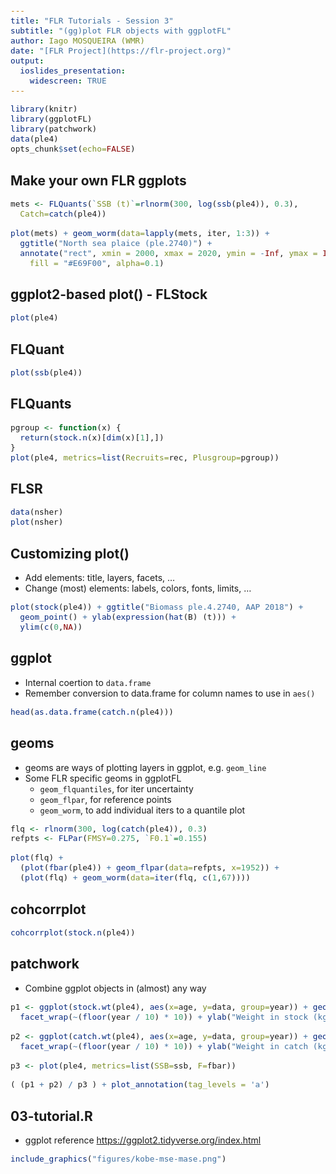 ```yaml
---
title: "FLR Tutorials - Session 3"
subtitle: "(gg)plot FLR objects with ggplotFL"
author: Iago MOSQUEIRA (WMR)
date: "[FLR Project](https://flr-project.org)"
output:
  ioslides_presentation:
    widescreen: TRUE
---
```


<style>
  pre {
    font-size: 15px;
  }
</style>


```r
library(knitr)
library(ggplotFL)
library(patchwork)
data(ple4)
opts_chunk$set(echo=FALSE)
```

## Make your own FLR ggplots

```r
mets <- FLQuants(`SSB (t)`=rlnorm(300, log(ssb(ple4)), 0.3),
  Catch=catch(ple4))

plot(mets) + geom_worm(data=lapply(mets, iter, 1:3)) +
  ggtitle("North sea plaice (ple.2740)") +
  annotate("rect", xmin = 2000, xmax = 2020, ymin = -Inf, ymax = Inf,
    fill = "#E69F00", alpha=0.1)
```

## ggplot2-based plot() - FLStock


```r
plot(ple4)
```

## FLQuant

```r
plot(ssb(ple4))
```

## FLQuants

```r
pgroup <- function(x) {
  return(stock.n(x)[dim(x)[1],])
}
plot(ple4, metrics=list(Recruits=rec, Plusgroup=pgroup))
```

## FLSR

```r
data(nsher)
plot(nsher)
```

## Customizing plot()

- Add elements: title, layers, facets, ...
- Change (most) elements: labels, colors, fonts, limits, ...

```r
plot(stock(ple4)) + ggtitle("Biomass ple.4.2740, AAP 2018") +
  geom_point() + ylab(expression(hat(B) (t))) +
  ylim(c(0,NA))
```


## ggplot

- Internal coertion to `data.frame`
- Remember conversion to data.frame for column names to use in `aes()`

```r
head(as.data.frame(catch.n(ple4)))
```

## geoms

- geoms are ways of plotting layers in ggplot, e.g. `geom_line`
- Some FLR specific geoms in ggplotFL
  - `geom_flquantiles`, for iter uncertainty
  - `geom_flpar`, for reference points
  - `geom_worm`, to add individual iters to a quantile plot

```r
flq <- rlnorm(300, log(catch(ple4)), 0.3)
refpts <- FLPar(FMSY=0.275, `F0.1`=0.155)

plot(flq) +
  (plot(fbar(ple4)) + geom_flpar(data=refpts, x=1952)) +
  (plot(flq) + geom_worm(data=iter(flq, c(1,67))))

```

## cohcorrplot

<div class="centered">
```r
cohcorrplot(stock.n(ple4))
```
</div>

## patchwork

- Combine ggplot objects in (almost) any way

<div class="centered">
```r
p1 <- ggplot(stock.wt(ple4), aes(x=age, y=data, group=year)) + geom_line() +
  facet_wrap(~(floor(year / 10) * 10)) + ylab("Weight in stock (kg)") + xlab("Age")

p2 <- ggplot(catch.wt(ple4), aes(x=age, y=data, group=year)) + geom_line() +
  facet_wrap(~(floor(year / 10) * 10)) + ylab("Weight in catch (kg)") + xlab("Age")

p3 <- plot(ple4, metrics=list(SSB=ssb, F=fbar))

( (p1 + p2) / p3 ) + plot_annotation(tag_levels = 'a')

```
</div>

## 03-tutorial.R

- ggplot reference <https://ggplot2.tidyverse.org/index.html>

<div class="centered">
```r
include_graphics("figures/kobe-mse-mase.png")
```
</div>
